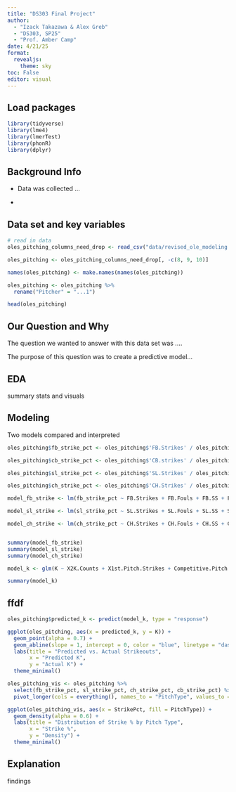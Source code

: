 ```yaml
---
title: "DS303 Final Project"
author: 
  - "Izack Takazawa & Alex Greb"
  - "DS303, SP25"
  - "Prof. Amber Camp"
date: 4/21/25
format:
  revealjs: 
    theme: sky
toc: False
editor: visual
---
```


## Load packages

```r
library(tidyverse) 
library(lme4) 
library(lmerTest)
library(phonR)
library(dplyr)
```

## Background Info

-   Data was collected ...

-   

## Data set and key variables

```r
# read in data
oles_pitching_columns_need_drop <- read_csv("data/revised_ole_modeling.csv")

oles_pitching <- oles_pitching_columns_need_drop[, -c(8, 9, 10)]

names(oles_pitching) <- make.names(names(oles_pitching))

oles_pitching <- oles_pitching %>%
  rename("Pitcher" = "...1")

head(oles_pitching)
```

## Our Question and Why

The question we wanted to answer with this data set was ....

The purpose of this question was to create a predictive model...

## EDA

summary stats and visuals

## Modeling

Two models compared and interpreted

```r
oles_pitching$fb_strike_pct <- oles_pitching$'FB.Strikes' / oles_pitching$'FB.TOT'

oles_pitching$cb_strike_pct <- oles_pitching$'CB.strikes' / oles_pitching$'CB.total'

oles_pitching$sl_strike_pct <- oles_pitching$'SL.Strikes' / oles_pitching$'SL.TOT'

oles_pitching$ch_strike_pct <- oles_pitching$'CH.Strikes' / oles_pitching$'CH.TOT'

```

```r
model_fb_strike <- lm(fb_strike_pct ~ FB.Strikes + FB.Fouls + FB.SS + FB.CS, data = oles_pitching)

model_sl_strike <- lm(sl_strike_pct ~ SL.Strikes + SL.Fouls + SL.SS + SL.CS, data = oles_pitching)

model_ch_strike <- lm(ch_strike_pct ~ CH.Strikes + CH.Fouls + CH.SS + CH.CS, data = oles_pitching)


summary(model_fb_strike)
summary(model_sl_strike)
summary(model_ch_strike)
```

```r
model_k <- glm(K ~ X2K.Counts + X1st.Pitch.Strikes + Competitive.Pitch. + Strike. + X2.3.Strikes + BF + CS., data = oles_pitching, family = poisson)

summary(model_k)
```

## ffdf

```r
oles_pitching$predicted_k <- predict(model_k, type = "response")

ggplot(oles_pitching, aes(x = predicted_k, y = K)) +
  geom_point(alpha = 0.7) +
  geom_abline(slope = 1, intercept = 0, color = "blue", linetype = "dashed") +
  labs(title = "Predicted vs. Actual Strikeouts",
       x = "Predicted K",
       y = "Actual K") +
  theme_minimal()

```

```r
oles_pitching_vis <- oles_pitching %>%
  select(fb_strike_pct, sl_strike_pct, ch_strike_pct, cb_strike_pct) %>%
  pivot_longer(cols = everything(), names_to = "PitchType", values_to = "StrikePct")

ggplot(oles_pitching_vis, aes(x = StrikePct, fill = PitchType)) +
  geom_density(alpha = 0.6) +
  labs(title = "Distribution of Strike % by Pitch Type",
       x = "Strike %",
       y = "Density") +
  theme_minimal()
```

## Explanation

findings
